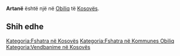 {{Fshat në 
 | Emri                = Artanë
 | EmriAlt                = 
 | NAME_SHORT_FORM=      
 | NAME_GENERIC=      
 | NAME_SORT_NAME_RO=      ARTANE
 | FULL_NAME_RO = Artanë
 | FULL_NAME_ND_RO=Artane
 | SORT_NAME_RG=ARTANE
 | FULL_NAME_RG=Artanë
 | FULL_NAME_ND_RG=Artane
 | SRP_NAME_SHORT_FORM=      
 | SRP_NAME_GENERIC=      
 | SRP_NAME_SORT_NAME_RO=      
 | SRP_FULL_NAME_RO = 
 | SRP_FULL_NAME_ND_RO=
 | SRP_SORT_NAME_RG=
 | SRP_FULL_NAME_RG=
 | SRP_FULL_NAME_ND_RG=
 | Emri (Rasa dhanore) = 
 | Figura              = 
 | Shteti              = Kosovo
 | Komuna              = Obiliq
 | Kodi postar         = 
 | Sipërfaqja          = 

 | Popullsia           = 

 | Regj. i popullsisë  = 
 | Dend. e popullsisë  = 
 | Faqja zyrtare       = 
 <!--- Koordinatat ----> 
 | Gjerësia            = 42.566667
 | Gjatësia            = 21.4
 | Lartësia            = 
}}
'''Artanë''' është një [[]] në [[Obiliq]] të [[Kosovës]].

<!-- == Gjeografia == -->
<!-- == Historia == -->
<!-- == Demografia == -->
== Shih edhe ==
{{Komuna Obiliq}}
{{Kosovo-Administrata-Cung}}

[[Kategoria:Fshatra në Kosovës]]
[[Kategoria:Fshatra në Kommunes Obiliq]]
[[Kategoria:Vendbanime në Kosovës]]
